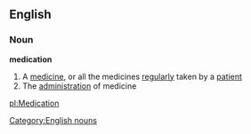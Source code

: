 ==English==
===Noun===
{{wikipedia}}
'''medication'''
#A [[medicine]], or all the medicines [[regularly]] taken by a [[patient]]
#The [[administration]] of medicine
[[Category:English nouns]]

[[pl:Medication]]